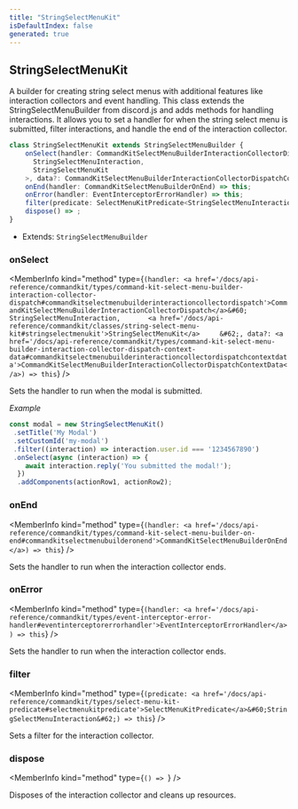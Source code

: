 ```yaml
---
title: "StringSelectMenuKit"
isDefaultIndex: false
generated: true
---
```



<!-- This file was generated from the CommandKit source. Do not modify. Instead, re-run the "docgen" script -->


## StringSelectMenuKit

<GenerationInfo sourceFile="packages/commandkit/src/components/interactive/select-menu/StringSelectMenuKit.ts" sourceLine="40" packageName="commandkit" />

A builder for creating string select menus with additional features like interaction collectors and event handling.
This class extends the StringSelectMenuBuilder from discord.js and adds methods for handling interactions.
It allows you to set a handler for when the string select menu is submitted, filter interactions, and handle the end of the interaction collector.

```ts title="Signature"
class StringSelectMenuKit extends StringSelectMenuBuilder {
    onSelect(handler: CommandKitSelectMenuBuilderInteractionCollectorDispatch<
      StringSelectMenuInteraction,
      StringSelectMenuKit
    >, data?: CommandKitSelectMenuBuilderInteractionCollectorDispatchContextData) => this;
    onEnd(handler: CommandKitSelectMenuBuilderOnEnd) => this;
    onError(handler: EventInterceptorErrorHandler) => this;
    filter(predicate: SelectMenuKitPredicate<StringSelectMenuInteraction>) => this;
    dispose() => ;
}
```
* Extends: <code>StringSelectMenuBuilder</code>



<div className="members-wrapper">

### onSelect

<MemberInfo kind="method" type={`(handler: <a href='/docs/api-reference/commandkit/types/command-kit-select-menu-builder-interaction-collector-dispatch#commandkitselectmenubuilderinteractioncollectordispatch'>CommandKitSelectMenuBuilderInteractionCollectorDispatch</a>&#60;       StringSelectMenuInteraction,       <a href='/docs/api-reference/commandkit/classes/string-select-menu-kit#stringselectmenukit'>StringSelectMenuKit</a>     &#62;, data?: <a href='/docs/api-reference/commandkit/types/command-kit-select-menu-builder-interaction-collector-dispatch-context-data#commandkitselectmenubuilderinteractioncollectordispatchcontextdata'>CommandKitSelectMenuBuilderInteractionCollectorDispatchContextData</a>) => this`}   />

Sets the handler to run when the modal is submitted.



*Example*

```ts
const modal = new StringSelectMenuKit()
 .setTitle('My Modal')
 .setCustomId('my-modal')
 .filter((interaction) => interaction.user.id === '1234567890')
 .onSelect(async (interaction) => {
    await interaction.reply('You submitted the modal!');
  })
  .addComponents(actionRow1, actionRow2);
```
### onEnd

<MemberInfo kind="method" type={`(handler: <a href='/docs/api-reference/commandkit/types/command-kit-select-menu-builder-on-end#commandkitselectmenubuilderonend'>CommandKitSelectMenuBuilderOnEnd</a>) => this`}   />

Sets the handler to run when the interaction collector ends.
### onError

<MemberInfo kind="method" type={`(handler: <a href='/docs/api-reference/commandkit/types/event-interceptor-error-handler#eventinterceptorerrorhandler'>EventInterceptorErrorHandler</a>) => this`}   />

Sets the handler to run when the interaction collector ends.
### filter

<MemberInfo kind="method" type={`(predicate: <a href='/docs/api-reference/commandkit/types/select-menu-kit-predicate#selectmenukitpredicate'>SelectMenuKitPredicate</a>&#60;StringSelectMenuInteraction&#62;) => this`}   />

Sets a filter for the interaction collector.
### dispose

<MemberInfo kind="method" type={`() => `}   />

Disposes of the interaction collector and cleans up resources.


</div>
